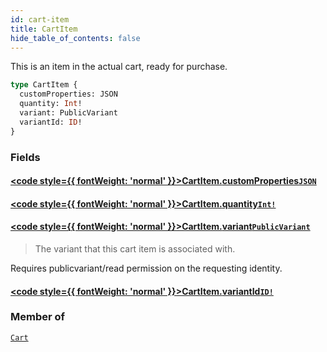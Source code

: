 ```yaml
---
id: cart-item
title: CartItem
hide_table_of_contents: false
---
```








This is an item in the actual cart, ready for purchase.

```graphql
type CartItem {
  customProperties: JSON
  quantity: Int!
  variant: PublicVariant
  variantId: ID!
}
```


### Fields

#### [<code style={{ fontWeight: 'normal' }}>CartItem.<b>customProperties</b></code>](#)<Bullet />[`JSON`](/demand/api/graphql-storefront/reference/scalars/json) <Badge class="secondary" text="scalar"/>
> 
> 

#### [<code style={{ fontWeight: 'normal' }}>CartItem.<b>quantity</b></code>](#)<Bullet />[`Int!`](/demand/api/graphql-storefront/reference/scalars/int) <Badge class="secondary" text="non-null"/> <Badge class="secondary" text="scalar"/>
> 
> 

#### [<code style={{ fontWeight: 'normal' }}>CartItem.<b>variant</b></code>](#)<Bullet />[`PublicVariant`](/demand/api/graphql-storefront/reference/objects/public-variant) <Badge class="secondary" text="object"/>
> The variant that this cart item is associated with.
            
Requires publicvariant/read permission on the requesting identity.
> 

#### [<code style={{ fontWeight: 'normal' }}>CartItem.<b>variantId</b></code>](#)<Bullet />[`ID!`](/demand/api/graphql-storefront/reference/scalars/id) <Badge class="secondary" text="non-null"/> <Badge class="secondary" text="scalar"/>
> 
> 



### Member of

[`Cart`](/demand/api/graphql-storefront/reference/objects/cart)  <Badge class="secondary" text="object"/>



